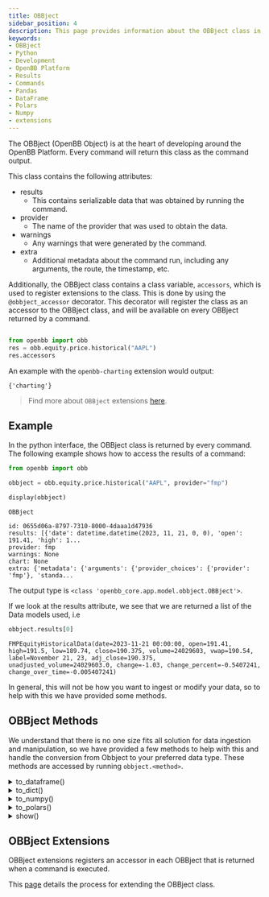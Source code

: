 ```yaml
---
title: OBBject
sidebar_position: 4
description: This page provides information about the OBBject class in the OpenBB Platform.  This class provides the interface to interact with commands
keywords:
- OBBject
- Python
- Development
- OpenBB Platform
- Results
- Commands
- Pandas
- DataFrame
- Polars
- Numpy
- extensions
---
```



<HeadTitle title="OBBject - Developer Guidelines - Development | OpenBB Platform Docs" />

The OBBject (OpenBB Object) is at the heart of developing around the OpenBB Platform. Every command will return this class as the command output.

This class contains the following attributes:

- results
  - This contains serializable data that was obtained by running the command.
- provider
  - The name of the provider that was used to obtain the data.
- warnings
  - Any warnings that were generated by the command.
- extra
  - Additional metadata about the command run, including any arguments, the route, the timestamp, etc.

Additionally, the OBBject class contains a class variable, `accessors`, which is used to register extensions to the class. This is done by using the `@obbject_accessor` decorator. This decorator will register the class as an accessor to the OBBject class, and will be available on every OBBject returned by a command.

```python

from openbb import obb
res = obb.equity.price.historical("AAPL")
res.accessors
```

An example with the `openbb-charting` extension would output:

```console
{'charting'}
```

> Find more about `OBBject` extensions [here](how-to/add_obbject_extension).

## Example

In the python interface, the OBBject class is returned by every command. The following example shows how to access the results of a command:

```python
from openbb import obb

obbject = obb.equity.price.historical("AAPL", provider="fmp")

display(obbject)
```

```console
OBBject

id: 0655d06a-8797-7310-8000-4daaa1d47936
results: [{'date': datetime.datetime(2023, 11, 21, 0, 0), 'open': 191.41, 'high': 1...
provider: fmp
warnings: None
chart: None
extra: {'metadata': {'arguments': {'provider_choices': {'provider': 'fmp'}, 'standa...
```

The output type is `<class 'openbb_core.app.model.obbject.OBBject'>`.

If we look at the results attribute, we see that we are returned a list of the Data models used, i.e

```python
obbject.results[0]
```

```console
FMPEquityHistoricalData(date=2023-11-21 00:00:00, open=191.41, high=191.5, low=189.74, close=190.375, volume=24029603, vwap=190.54, label=November 21, 23, adj_close=190.375, unadjusted_volume=24029603.0, change=-1.03, change_percent=-0.5407241, change_over_time=-0.005407241)
```

In general, this will not be how you want to ingest or modify your data, so to help with this we have provided some methods.

## OBBject Methods

We understand that there is no one size fits all solution for data ingestion and manipulation, so we have provided a few methods to help with this and handle the conversion from Obbject to your preferred data type. These methods are accessed by running `obbject.<method>`.

<details>
<summary mdxType="summary">to_dataframe()</summary>

One of the most popular libraries for python data manipulation, this method will return a pandas dataframe with the results.

We have designed this function to work with various data structures we have encountered. Given the time series nature of the data, we set the index to be `date` if that column appears in the models.

This also has the shorter alias `to_df()`.

```python
type(obb.equity.price.historical("AAPL", provider="fmp").to_dataframe())
```

```console
<class 'pandas.core.frame.DataFrame'>
```

</details>

<details>
<summary mdxType="summary">to_dict()</summary>

A very common data structure is to return the data in a dictionary. This model provides an interface to do so, with options to return the dictionary in different orientations, just as in the pandas `to_dict()` method. The default method will return a dictionary that allows you to index to obtain data:

```python
to_dict = obb.equity.price.historical("AAPL", provider="fmp").to_dict()["open"][:10]
```

```console
[150.16, 148.13, 149.45, 148.31, 145.14, 144.29, 141.4, 148.21, 145.96, 147.77]
```

Orienting as records will give you a list of dictionaries, commonly used in JSON data structures:

```python
obb.equity.price.historical("AAPL", provider="fmp").to_dict("records")[0]
```

```python
{'date': datetime.date(2023, 3, 6),
 'open': 153.79,
 'high': 156.3,
 'low': 153.46,
 'close': 153.83,
 'volume': 87558000,
 'vwap': 154.53,
 'label': 'March 06, 23',
 'adj_close': 153.01,
 'unadjusted_volume': 87558000.0,
 'change': 0.04,
 'change_percent': 0.02600949,
 'change_over_time': 0.0002600949}
```

</details>

<details>
<summary mdxType="summary">to_numpy()</summary>

Returns numpy arrays of the results. Note that this loses the column names, so you will need to index the array to obtain the data.

```python
to_numpy = obb.equity.price.historical("AAPL", provider="fmp").to_numpy()[:1]
```

```console
[
  [datetime.date(2023, 5, 19), 176.39, 176.39, 174.94, 175.16,
  55809475, 175.72, 174.23, 55809475.0, -1.23, -0.0069732]
],
...
```

</details>

<details>
<summary mdxType="summary">to_polars()</summary>

Growing in popularity, polars is a blazingly fast dataframe library. This method will return a polars dataframe.

Note that we do not include polars in the core dependency tree, so it needs to be installed separately.
</details>

<details>
<summary mdxType="summary">show()</summary>

When a charting extension is installed, this method will display the chart if it was computed during the execution of the command, by setting the `chart` parameter to `True`.

</details>

## OBBject Extensions

OBBject extensions registers an accessor in each OBBject that is returned when a command is executed.

This [page](platform/user_guide/add_obbject_extension) details the process for extending the OBBject class.
